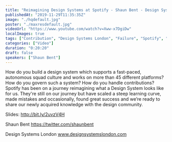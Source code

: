 ```yaml
---
title: "Reimagining Design Systems at Spotify - Shaun Bent - Design Systems London 2019"
publishedAt: "2019-11-29T11:35:35Z"
image: "./hqdefault.jpg"
poster: "./maxresdefault.jpg"
videoUrl: "https://www.youtube.com/watch?v=Xww-x7DgiDw"
localImages: true
tags: ["Contribution", "Design Systems London", "Failure", "Spotify", "Success", "multi-platform"]
categories: ["Video"]
duration: "0:20:20"
draft: false
speakers: ["Shaun Bent"]
---
```


How do you build a design system which supports a fast-paced, autonomous squad culture and works on more than 45 different platforms? How do you govern such a system? How do you handle contributions? Spotify has been on a journey reimagining what a Design System looks like for us. They're still on our journey but have scaled a steep learning curve, made mistakes and occasionally, found great success and we’re ready to share our newly acquired knowledge with the design community.

Slides: http://bit.ly/2uvzV4H

Shaun Bent
https://twitter.com/shaunbent

Design Systems London
www.designsystemslondon.com
